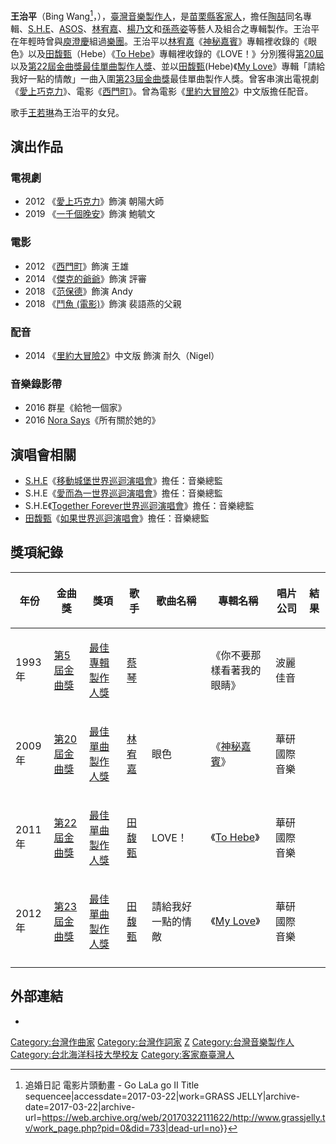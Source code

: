 {{otheruses|王治平}}
{{藝人
| 姓名 = 王治平
| 類型 = 製作人
| 英文名 = Bing Wang
| 綽號 =
| 圖片 =
| 圖片尺寸 =
| 圖片簡介 =
| 出生日期 = {{Birth_date_and_age|1961|5|7}}
| 出生地點 = {{TWN}}
| 國籍 = {{ROC}}
| 語言 = [[中華民國國語|國語]]、[[客語|客語]]、[[台語|台語]]、[[英語|英語]]
| 教育程度 = [[中國海專|中國海專]]輪機工程科
| 配偶 = [[范中芬|范中芬]] 
| 兒女 = [[王若琳|王若琳]]<br>{{Birth_date_and_age|1988|8|1}}
| 音樂類型 = [[華語流行音樂|華語流行音樂]]'
| 職業 = [[音樂製作人|音樂製作人]]、[[歌手|歌手]]、[[華研國際音樂|華研國際音樂]]音樂總監
| 代表作 =
| 唱片公司 =
| 經紀公司 =
| 網站 = {{Sinaweibo|u/2712393323}}
| imdb = 2813109
}}
'''王治平'''（Bing Wang<ref>{{Cite web|url=http://www.grassjelly.tv/work_page.php?pid=0&did=733|title=Movie {{!}} 追婚日記 電影片頭動畫 - Go LaLa go II Title sequencee|accessdate=2017-03-22|work=GRASS JELLY|archive-date=2017-03-22|archive-url=https://web.archive.org/web/20170322111622/http://www.grassjelly.tv/work_page.php?pid=0&did=733|dead-url=no}}</ref>，{{bd|1961年5月7日 || catIdx=W}}），[[臺灣|臺灣]][[音樂製作人|音樂製作人]]，是[[苗栗縣|苗栗縣]][[客家人|客家人]]，擔任[[陶喆|陶喆]]同名專輯、[[S.H.E|S.H.E]]、[[ASOS|ASOS]]、[[林宥嘉|林宥嘉]]、[[楊乃文|楊乃文]]和[[孫燕姿|孫燕姿]]等藝人及組合之專輯製作。王治平在年輕時曾與[[庾澄慶|庾澄慶]]組過[[樂團|樂團]]。王治平以[[林宥嘉|林宥嘉]]《[[神秘嘉賓|神秘嘉賓]]》專輯裡收錄的《眼色》以及[[田馥甄|田馥甄]]（Hebe）《[[To_Hebe|To Hebe]]》專輯裡收錄的《LOVE！》分別獲得[[第20屆金曲獎|第20屆]]以及[[第22屆金曲獎|第22屆金曲獎]][[最佳單曲製作人獎_(金曲獎)|最佳單曲製作人獎]]、並以[[田馥甄|田馥甄]](Hebe)《[[My_Love|My Love]]》專輯「請給我好一點的情敵」一曲入圍[[第23屆金曲獎|第23屆金曲獎]]最佳單曲製作人獎。曾客串演出電視劇《[[愛上巧克力|愛上巧克力]]》、電影《[[西門町_(電影)|西門町]]》。曾為電影《[[里約大冒險2|里約大冒險2]]》中文版擔任配音。

歌手[[王若琳|王若琳]]為王治平的女兒。

==演出作品==
===電視劇===
*2012 《[[愛上巧克力|愛上巧克力]]》飾演 朝陽大師
*2019 《[[一千個晚安|一千個晚安]]》飾演 鮑毓文

===電影===
*2012 《[[西門町_(電影)|西門町]]》飾演 王雄
*2014 《[[傑克的爺爺|傑克的爺爺]]》飾演 評審
*2018 《[[范保德|范保德]]》飾演 Andy
*2018 《[[鬥魚_(電影)|鬥魚 (電影)]]》飾演 裴語燕的父親

===配音===
*2014 《[[里約大冒險2|里約大冒險2]]》中文版 飾演 耐久（Nigel）

===音樂錄影帶===
*2016 群星《給牠一個家》
*2016 [[Nora_Says|Nora Says]]《所有關於她的》

==演唱會相關==
*[[S.H.E|S.H.E]]《[[移動城堡世界巡迴演唱會|移動城堡世界巡迴演唱會]]》擔任：音樂總監 
*S.H.E《[[愛而為一世界巡迴演唱會|愛而為一世界巡迴演唱會]]》擔任：音樂總監 
*S.H.E《[[Together_Forever世界巡迴演唱會|Together Forever世界巡迴演唱會]]》擔任：音樂總監
*[[田馥甄|田馥甄]]《[[如果世界巡迴演唱會|如果世界巡迴演唱會]]》擔任：音樂總監

==獎項紀錄==
{| class="wikitable"
|-
! 年份 !! 金曲獎 !! 獎項 !! 歌手 !! 歌曲名稱!!  專輯名稱 !! 唱片公司 !! 結果

|-
|1993年 || [[第5屆金曲獎|第5屆金曲獎]] ||[[最佳專輯製作人獎_(金曲獎)|最佳專輯製作人獎]]|| [[蔡琴|蔡琴]]||  ||《你不要那樣看著我的眼睛》|| 波麗佳音 ||{{nom}}
|-
|2009年 || [[第20屆金曲獎|第20屆金曲獎]] ||[[最佳單曲製作人獎_(金曲獎)|最佳單曲製作人獎]]|| [[林宥嘉|林宥嘉]]|| 眼色 ||《[[神秘嘉賓|神秘嘉賓]]》|| 華研國際音樂 ||{{won}}
|-
|2011年 || [[第22屆金曲獎|第22屆金曲獎]] ||[[最佳單曲製作人獎_(金曲獎)|最佳單曲製作人獎]]|| [[田馥甄|田馥甄]] || LOVE！ || 《[[To_Hebe|To Hebe]]》|| 華研國際音樂||{{won}}
|-
|2012年 || [[第23屆金曲獎|第23屆金曲獎]] ||[[最佳單曲製作人獎_(金曲獎)|最佳單曲製作人獎]]|| [[田馥甄|田馥甄]] || 請給我好一點的情敵 || 《[[My_Love_(田馥甄專輯)|My Love]]》|| 華研國際音樂||{{nom}}
|-
|}

== 外部連結 ==
*{{Sinaweibo|2712393323}}

{{Golden-Melody-Producer-Single}}
{{全球流行音樂金榜年度最佳製作人}}

{{DEFAULTSORT:Wang王}}

[[Category:台灣作曲家|Category:台灣作曲家]]
[[Category:台灣作詞家|Category:台灣作詞家]]
[[Category:王姓|Z]]
[[Category:台灣音樂製作人|Category:台灣音樂製作人]]
[[Category:台北海洋科技大學校友|Category:台北海洋科技大學校友]]
[[Category:客家裔臺灣人|Category:客家裔臺灣人]]